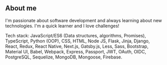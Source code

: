 ## About me

I'm passionate about software development and always learning about new technologies. I'm a quick learner and I love challenges! 

Tech stack: JavaScript/ES6 (Data structures, algorithms, Promises), TypeScript, Python (OOP), CSS, HTML, Node JS, Flask, Jinja, Django, React, Redux, React Native, Next.js, Gatsby.js, Less, Sass, Bootstrap, Material UI, Babel, Webpack, Express, Passport, JWT, OAuth, OIDC, PostgreSQL, Sequelize, MongoDB, Mongoose, Firebase.